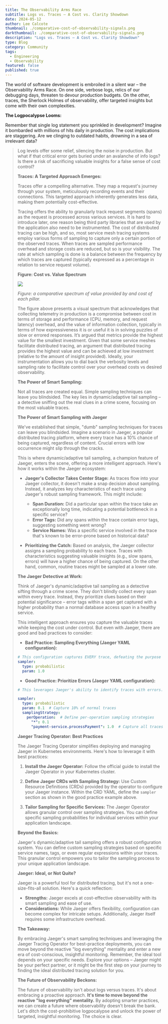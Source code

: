 ```yaml
---
title: The Observability Arms Race
subtitle: Logs vs. Traces – A Cost vs. Clarity Showdown
date: 2024-05-12
author: Lee Calcote
thumbnail: ./comparative-cost-of-observability-signals.png
darkthumbnail: ./comparative-cost-of-observability-signals.png
description: "Logs vs. Traces – A Cost vs. Clarity Showdown"
type: Blog
category: Community
tags:
  - Engineering
  - Observability
featured: false
published: true
---
```



<BlogWrapper>

The world of software development is embroiled in a silent war – the Observability Arms Race.  On one side, verbose logs, relics of our debugging days, threaten to devour production budgets.  On the other, traces, the Sherlock Holmes of observability, offer targeted insights but come with their own complexities.

**The Logpocalypse Looms:**

Remember that single log statement you sprinkled in development?  Imagine it bombarded with millions of hits daily in production.  The cost implications are staggering.  Are we clinging to outdated habits, drowning in a sea of irrelevant data?

<BlockQuote quote="Log levels area a Band-Aid, not a cure." person="Lee Calcote" />

Log levels offer some relief, silencing the noise in production.  But what if that critical error gets buried under an avalanche of info logs?  Is there a risk of sacrificing valuable insights for a false sense of cost control?

**Traces: A Targeted Approach Emerges:**

Traces offer a compelling alternative.  They map a request's journey through your system, meticulously recording events and their connections.  This targeted approach inherently generates less data, making them potentially cost-effective.

Tracing offers the ability to granularly track request segments (spans) as the request is processed across various services. It is hard to introduce later, one reason being third party libraries that are used by the application also need to be instrumented. The cost of distributed tracing can be high, and so, most service mesh tracing systems employ various forms of sampling to capture only a certain portion of the observed traces. When traces are sampled performance overhead and storage costs are reduced, but so is your visibility. The rate at which sampling is done is a balance between the frequency by which traces are captured (typically expressed as a percentage in relation to service request volume). 

**Figure: Cost vs. Value Spectrum**

<img src={comparativeCost} />

_Figure: a comparative spectrum of value provided by and cost of each pillar._

The figure above presents a visual spectrum that acknowledges that collecting telemetry in production is a compromise between cost in terms of storage and performance (CPU, memory, and request latency) overhead, and the value of information collection, typically in terms of how expressiveness it is or useful it is in solving puzzles of slow or errored responses. 
It’s argued that metrics provide the highest value for the smallest investment. Given that some service meshes facilitate distributed tracing, an argument that distributed tracing provides the highest value and can be achieved at low investment (relative to the amount of insight provided). Ideally, your instrumentation allows you to dial back the verbosity levels and sampling rate to facilitate control over your overhead costs vs desired observability.

**The Power of Smart Sampling:**

Not all traces are created equal.  Simple sampling techniques can leave you blindsided.  The key lies in dynamic/adaptive tail sampling – a detective sniffing out the real clues in a crime scene, focusing on the most valuable traces.

**The Power of Smart Sampling with Jaeger**

We've established that simple, "dumb" sampling techniques for traces can leave you blindsided. Imagine a scenario in Jaeger, a popular distributed tracing platform, where every trace has a 10% chance of being captured, regardless of content. Crucial errors with low occurrence might slip through the cracks.

This is where dynamic/adaptive tail sampling, a champion feature of Jaeger, enters the scene, offering a more intelligent approach. Here's how it works within the Jaeger ecosystem:

* **Jaeger's Collector Takes Center Stage:**  As traces flow into your Jaeger collector, it doesn't make a snap decision about sampling.  Instead, it analyzes key characteristics of each trace using Jaeger's robust sampling framework. This might include:
    * **Span Duration:**  Did a particular span within the trace take an exceptionally long time, indicating a potential bottleneck in a specific service?
    * **Error Tags:**  Did any spans within the trace contain error tags, suggesting something went wrong?
    * **Service Names:**  Was a specific service involved in the trace that's known to be error-prone based on historical data?

* **Prioritizing the Catch:**  Based on analysis, the Jaeger collector assigns a sampling probability to each trace.  Traces with characteristics suggesting valuable insights (e.g., slow spans, errors) will have a higher chance of being captured. On the other hand, common, routine traces might be sampled at a lower rate.

**The Jaeger Detective at Work:**

Think of Jaeger's dynamic/adaptive tail sampling as a detective sifting through a crime scene. They don't blindly collect every span within every trace.  Instead, they prioritize clues based on their potential significance – error tags within a span get captured with a higher probability than a normal database access span in a healthy service. 

This intelligent approach ensures you capture the valuable traces while keeping the cost under control. But even with Jaeger, there are good and bad practices to consider:

* **Bad Practice: Sampling Everything (Jaeger YAML configuration):**

```yaml
# This configuration captures EVERY trace, defeating the purpose of sampling.
sampler:
  type: probabilistic
  param: 1.0
```

* **Good Practice: Prioritize Errors (Jaeger YAML configuration):**

```yaml
# This leverages Jaeger's ability to identify traces with errors.

sampler:
  type: probabilistic
  param: 0.1  # Capture 10% of normal traces
  samplingStrategy:
    perOperation:  # Define per-operation sampling strategies
      "*": 0.1
      "payment-service.processPayment": 1.0  # Capture all traces for payment-service.processPayment
```

**Jaeger Tracing Operator: Best Practices**

The Jaeger Tracing Operator simplifies deploying and managing Jaeger in Kubernetes environments. Here's how to leverage it with best practices:

1.  **Install the Jaeger Operator:**  Follow the official guide to install the Jaeger Operator in your Kubernetes cluster.

2.  **Define Jaeger CRDs with Sampling Strategy:**  Use Custom Resource Definitions (CRDs) provided by the operator to configure your Jaeger instance. Within the CRD YAML, define the `sampler` section as shown in the good practice example above.

3.  **Tailor Sampling for Specific Services:**  The Jaeger Operator allows granular control over sampling strategies. You can define specific sampling probabilities for individual services within your application landscape. 

**Beyond the Basics:**

Jaeger's dynamic/adaptive tail sampling offers a robust configuration system. You can define custom sampling strategies based on specific service names, tags, or even regular expressions within your traces. This granular control empowers you to tailor the sampling process to your unique application landscape.

**Jaeger: Ideal, or Not Quite?**

Jaeger is a powerful tool for distributed tracing, but it's not a one-size-fits-all solution. Here's a quick reflection:

* **Strengths:** Jaeger excels at cost-effective observability with its smart sampling and ease of use.
* **Considerations:** While Jaeger offers flexibility, configuration can become complex for intricate setups. Additionally, Jaeger itself requires some infrastructure overhead.

**The Takeaway:**

By embracing Jaeger's smart sampling techniques and leveraging the Jaeger Tracing Operator for best-practice deployments, you can move beyond the reactive "log everything" mentality and enter a new era of cost-conscious, insightful monitoring. Remember, the ideal tool depends on your specific needs. Explore your options – Jaeger might be your perfect partner, or it might be the first step on your journey to finding the ideal distributed tracing solution for you. 

**The Future of Observability Beckons:**

The future of observability isn't about logs versus traces.  It's about embracing a proactive approach.  **It's time to move beyond the reactive "log everything" mentality.**  By adopting smarter practices, we can create a future where observability doesn't break the bank.  Let's ditch the cost-prohibitive logpocalypse and unlock the power of targeted, insightful monitoring. The choice is clear. 

 </BlogWrapper>
